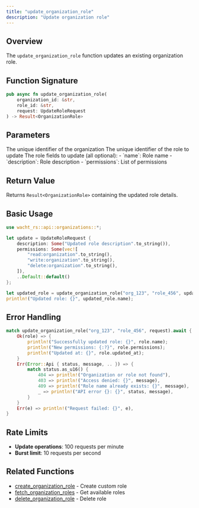 ```yaml
---
title: "update_organization_role"
description: "Update organization role"
---
```


## Overview

The `update_organization_role` function updates an existing organization role.

## Function Signature

```rust
pub async fn update_organization_role(
    organization_id: &str,
    role_id: &str,
    request: UpdateRoleRequest
) -> Result<OrganizationRole>
```

## Parameters

<ParamField path="organization_id" type="&str" required>
  The unique identifier of the organization
</ParamField>

<ParamField path="role_id" type="&str" required>
  The unique identifier of the role to update
</ParamField>

<ParamField path="request" type="UpdateRoleRequest" required>
  The role fields to update (all optional):
  - `name`: Role name
  - `description`: Role description
  - `permissions`: List of permissions
</ParamField>

## Return Value

Returns `Result<OrganizationRole>` containing the updated role details.

## Basic Usage

```rust
use wacht_rs::api::organizations::*;

let update = UpdateRoleRequest {
    description: Some("Updated role description".to_string()),
    permissions: Some(vec![
        "read:organization".to_string(),
        "write:organization".to_string(),
        "delete:organization".to_string(),
    ]),
    ..Default::default()
};

let updated_role = update_organization_role("org_123", "role_456", update).await?;
println!("Updated role: {}", updated_role.name);
```

## Error Handling

```rust
match update_organization_role("org_123", "role_456", request).await {
    Ok(role) => {
        println!("Successfully updated role: {}", role.name);
        println!("New permissions: {:?}", role.permissions);
        println!("Updated at: {}", role.updated_at);
    }
    Err(Error::Api { status, message, .. }) => {
        match status.as_u16() {
            404 => println!("Organization or role not found"),
            403 => println!("Access denied: {}", message),
            409 => println!("Role name already exists: {}", message),
            _ => println!("API error {}: {}", status, message),
        }
    }
    Err(e) => println!("Request failed: {}", e),
}
```

## Rate Limits

- **Update operations**: 100 requests per minute
- **Burst limit**: 10 requests per second

## Related Functions

- [create_organization_role](create-organization-role) - Create custom role
- [fetch_organization_roles](fetch-organization-roles) - Get available roles
- [delete_organization_role](delete-organization-role) - Delete role